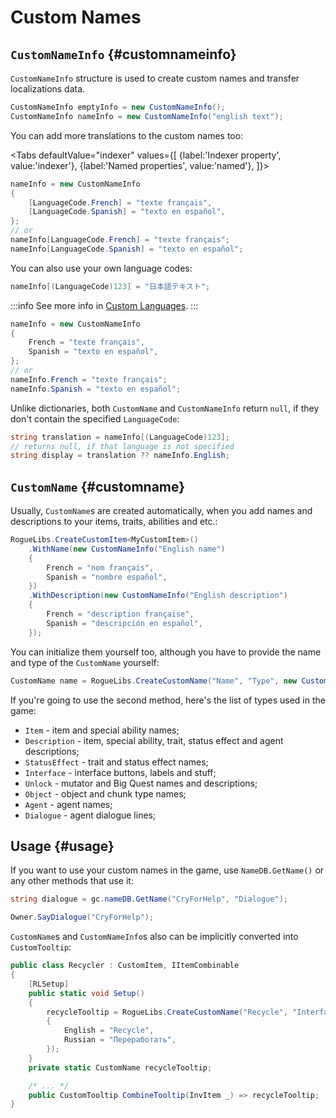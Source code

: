 # Custom Names


## `CustomNameInfo` {#customnameinfo}

`CustomNameInfo` structure is used to create custom names and transfer localizations data.

```csharp
CustomNameInfo emptyInfo = new CustomNameInfo();
CustomNameInfo nameInfo = new CustomNameInfo("english text");
```

You can add more translations to the custom names too:

<Tabs
    defaultValue="indexer"
    values={[
        {label:'Indexer property', value:'indexer'},
        {label:'Named properties', value:'named'},
    ]}>
<TabItem value="indexer">

```csharp
nameInfo = new CustomNameInfo
{
    [LanguageCode.French] = "texte français",
    [LanguageCode.Spanish] = "texto en español",
};
// or
nameInfo[LanguageCode.French] = "texte français";
nameInfo[LanguageCode.Spanish] = "texto en español";
```

You can also use your own language codes:

```csharp
nameInfo[(LanguageCode)123] = "日本語テキスト";
```

:::info
See more info in [Custom Languages](./custom-languages).
:::

</TabItem>
<TabItem value="named">

```csharp
nameInfo = new CustomNameInfo
{
    French = "texte français",
    Spanish = "texto en español",
};
// or
nameInfo.French = "texte français";
nameInfo.Spanish = "texto en español";
```

</TabItem>
</Tabs>

Unlike dictionaries, both `CustomName` and `CustomNameInfo` return `null`, if they don't contain the specified `LanguageCode`:

```csharp
string translation = nameInfo[(LanguageCode)123];
// returns null, if that language is not specified
string display = translation ?? nameInfo.English;
```

## `CustomName` {#customname}

Usually, `CustomName`s are created automatically, when you add names and descriptions to your items, traits, abilities and etc.:

```csharp
RogueLibs.CreateCustomItem<MyCustomItem>()
    .WithName(new CustomNameInfo("English name")
    {
        French = "nom français",
        Spanish = "nombre español",
    })
    .WithDescription(new CustomNameInfo("English description")
    {
        French = "description française",
        Spanish = "descripción en español",
    });
```

You can initialize them yourself too, although you have to provide the name and type of the `CustomName` yourself:

```csharp
CustomName name = RogueLibs.CreateCustomName("Name", "Type", new CustomNameInfo("Info"));
```

If you're going to use the second method, here's the list of types used in the game:

- `Item` - item and special ability names;
- `Description` - item, special ability, trait, status effect and agent descriptions;
- `StatusEffect` - trait and status effect names;
- `Interface` - interface buttons, labels and stuff;
- `Unlock` - mutator and Big Quest names and descriptions;
- `Object` - object and chunk type names;
- `Agent` - agent names;
- `Dialogue` - agent dialogue lines;

## Usage {#usage}

If you want to use your custom names in the game, use `NameDB.GetName()` or any other methods that use it:

```csharp
string dialogue = gc.nameDB.GetName("CryForHelp", "Dialogue");
```

```csharp
Owner.SayDialogue("CryForHelp");
```

`CustomName`s and `CustomNameInfo`s also can be implicitly converted into `CustomTooltip`:

```csharp
public class Recycler : CustomItem, IItemCombinable
{
    [RLSetup]
    public static void Setup()
    {
        recycleTooltip = RogueLibs.CreateCustomName("Recycle", "Interface", new CustomNameInfo
        {
            English = "Recycle",
            Russian = "Переработать",
        });
    }
    private static CustomName recycleTooltip;

    /* ... */
    public CustomTooltip CombineTooltip(InvItem _) => recycleTooltip;
}
```
